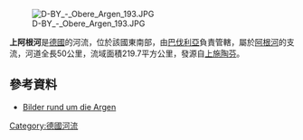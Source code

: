 {{Coord|47|39|17.24|N|9|44|40.83|E|display=title}}
[[Image:D-BY_-_Obere_Argen_193.JPG|right]]

'''上阿根河'''是[[德國|德國]]的河流，位於該國東南部，由[[巴伐利亞|巴伐利亞]]負責管轄，屬於[[阿根河|阿根河]]的支流，河道全長50公里，流域面積219.7平方公里，發源自[[上施陶芬|上施陶芬]]。

==參考資料==
* [http://www.argen-blicke.de/ Bilder rund um die Argen] {{Wayback|url=http://www.argen-blicke.de/ |date=20210617091054 }}

{{Germany-geo-stub}}
[[Category:德國河流|Category:德國河流]]